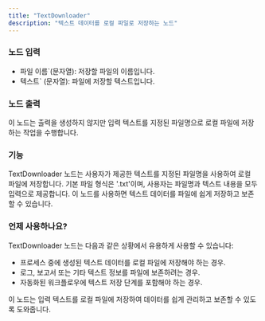 ```yaml
---
title: "TextDownloader"
description: "텍스트 데이터를 로컬 파일로 저장하는 노드"
---
```


### 노드 입력

- 파일 이름`(문자열): 저장할 파일의 이름입니다.
- 텍스트` (문자열): 파일에 저장할 텍스트입니다.

### 노드 출력

이 노드는 출력을 생성하지 않지만 입력 텍스트를 지정된 파일명으로 로컬 파일에 저장하는 작업을 수행합니다.

### 기능

TextDownloader 노드는 사용자가 제공한 텍스트를 지정된 파일명을 사용하여 로컬 파일에 저장합니다. 기본 파일 형식은 '.txt'이며, 사용자는 파일명과 텍스트 내용을 모두 입력으로 제공합니다. 이 노드를 사용하면 텍스트 데이터를 파일에 쉽게 저장하고 보존할 수 있습니다.

### 언제 사용하나요?

TextDownloader 노드는 다음과 같은 상황에서 유용하게 사용할 수 있습니다:

- 프로세스 중에 생성된 텍스트 데이터를 로컬 파일에 저장해야 하는 경우.
- 로그, 보고서 또는 기타 텍스트 정보를 파일에 보존하려는 경우.
- 자동화된 워크플로우에 텍스트 저장 단계를 포함해야 하는 경우.

<Info>이 노드는 입력 텍스트를 로컬 파일에 저장하여 데이터를 쉽게 관리하고 보존할 수 있도록 도와줍니다.</Info>
